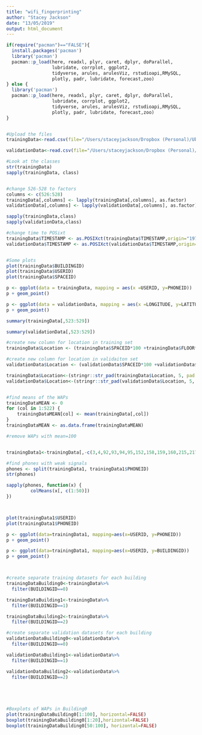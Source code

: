 ```yaml
---
title: "wifi_fingerprinting"
author: "Stacey Jackson"
date: "13/05/2019"
output: html_document
---
```


```r
if(require("pacman")=="FALSE"){
  install.packages('pacman')
  library('pacman')
  pacman::p_load(here, readxl, plyr, caret, dplyr, doParallel,
                 lubridate, corrplot, ggplot2, 
                 tidyverse, arules, arulesViz, rstudioapi,RMySQL,
                 plotly, padr, lubridate, forecast,zoo)
} else {
  library('pacman')
  pacman::p_load(here, readxl, plyr, caret, dplyr, doParallel,
                 lubridate, corrplot, ggplot2, 
                 tidyverse, arules, arulesViz, rstudioapi,RMySQL,
                 plotly, padr, lubridate, forecast,zoo)
}


#Upload the files
trainingData<-read.csv(file="/Users/staceyjackson/Dropbox (Personal)/Ubiqum/May_2019_Wifi/Dataset/UJIndoorLoc/trainingData.csv", header=TRUE, sep=",")

validationData<-read.csv(file="/Users/staceyjackson/Dropbox (Personal)/Ubiqum/May_2019_Wifi/Dataset/UJIndoorLoc/validationData.csv", header=TRUE, sep=",")

#Look at the classes
str(trainingData)
sapply(trainingData, class)


#change 526-528 to factors
columns <- c(526:528)
trainingData[,columns] <- lapply(trainingData[,columns], as.factor)
validationData[,columns] <- lapply(validationData[,columns], as.factor)

sapply(trainingData,class)
sapply(validationData,class)

#change time to POSixt
trainingData$TIMESTAMP <- as.POSIXct(trainingData$TIMESTAMP,origin="1970-01-01")
validationData$TIMESTAMP <- as.POSIXct(validationData$TIMESTAMP,origin="1970-01-01")


#Some plots
plot(trainingData$BUILDINGID)
plot(trainingData$USERID)
plot(trainingData$SPACEID)

p <- ggplot(data = trainingData, mapping = aes(x =USERID, y=PHONEID))
p + geom_point()

p <- ggplot(data = validationData, mapping = aes(x =LONGITUDE, y=LATITUDE))
p + geom_point()

summary(trainingData[,523:529])

summary(validationData[,523:529])

#create new column for location in training set
trainingData$Location <- (trainingData$SPACEID*100 +trainingData$FLOOR*10 +trainingData$BUILDINGID)

#create new column for location in validaiton set
validationData$Location <- (validationData$SPACEID*100 +validationData$FLOOR*10 +validationData$BUILDINGID)

trainingData$Location<-(stringr::str_pad(trainingData$Location, 5, pad = "0"))
validationData$Location<-(stringr::str_pad(validationData$Location, 5, pad = "0"))


#find means of the WAPs
trainingDataMEAN <- 0
for (col in 1:522) {
    trainingDataMEAN[col] <- mean(trainingData[,col])
}
trainingDataMEAN <- as.data.frame(trainingDataMEAN)

#remove WAPs with mean=100


trainingData1<-trainingData[,-c(3,4,92,93,94,95,152,158,159,160,215,217,226,227,238,239,240,241,242,243,244,245,246,247,254,293,296,301,303,304,307,333,349,353,360,365,416,419,423,429,433,438,441,442,444,445,451,458,482,485,487,488,491,497,520)]

#find phones with weak signals
phones <- split(trainingData1, trainingData1$PHONEID)
str(phones)

sapply(phones, function(x) {
         colMeans(x[, c(1:50)])
})



plot(trainingData1$USERID)
plot(trainingData1$PHONEID)

p <- ggplot(data=trainingData1, mapping=aes(x=USERID, y=PHONEID))
p + geom_point()

p <- ggplot(data=trainingData1, mapping=aes(x=USERID, y=BUILDINGID))
p + geom_point()



#create separate training datasets for each building
trainingDataBuilding0<-trainingData%>%
  filter(BUILDINGID==0)

trainingDataBuilding1<-trainingData%>%
  filter(BUILDINGID==1)

trainingDataBuilding2<-trainingData%>%
  filter(BUILDINGID==2)

#create separate validation datasets for each building
validationDataBuilding0<-validationData%>%
  filter(BUILDINGID==0)

validationDataBuilding1<-validationData%>%
  filter(BUILDINGID==1)

validationDataBuilding2<-validationData%>%
  filter(BUILDINGID==2)





#Boxplots of WAPs in Building0
plot(trainingDataBuilding0[1:100], horizontal=FALSE)
boxplot(trainingDataBuilding0[1:20],horizontal=FALSE)
boxplot(trainingDataBuilding0[50:100], horizontal=FALSE)



```
